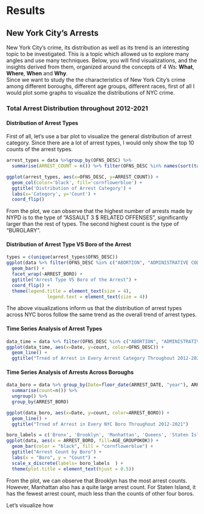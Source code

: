 # Results
## New York City's Arrests
New York City's crime, its distribution as well as its trend is an interesting topic to be investigated. This is a topic which allowed us to explore many angles and use many techniques. Below, you will find visualizations, and the insights derived from them, organized around the concepts of 4 Ws: **What**, **Where**, **When** and **Why**. <br> 
Since we want to study the the characteristics of New York City’s crime among different boroughs, different age groups, different races, first of all I would plot some graphs to visualize the distributions of NYC crime.

### Total Arrest Distribution throughout 2012-2021
#### Distribution of Arrest Types
First of all, let's use a bar plot to visualize the general distribution of arrest category. Since there are a lot of arrest types, I would only show the top 10 counts of the arrest types.

```r
arrest_types = data %>%group_by(OFNS_DESC) %>% 
  summarise(ARREST_COUNT = n()) %>% filter(OFNS_DESC %in% names(sort(table(OFNS_DESC), decreasing=TRUE)[1:10]))

ggplot(arrest_types, aes(x=OFNS_DESC, y=ARREST_COUNT)) +
  geom_col(color='black', fill='cornflowerblue') +
  ggtitle('Distribution of Arrest Category') +
  labs(x='Category', y='Count') +
  coord_flip()
```
From the plot, we can observe that the highest number of arrests made by NYPD is to the type of "ASSAULT 3 $ RELATED OFFENSES", significantly larger than the rest of types. The second highest count is the type of "BURGLARY".

#### Distribution of Arrest Type VS Boro of the Arrest
```r
types = c(unique(arrest_types$OFNS_DESC))
ggplot(data %>% filter(OFNS_DESC %in% c("ABORTION", "ADMINISTRATIVE CODE", "ADMINISTRATIVE CODES", "AGRICULTURE & MRKTS LAW-UNCLASSIFIED", "ALCOHOLIC BEVERAGE CONTROL LAW", "ANTICIPATORY OFFENSES", "ARSON", "ASSAULT 3 & RELATED OFFENSES", "BURGLAR'S TOOLS", "BURGLARY")), aes(OFNS_DESC, fill=OFNS_DESC)) +
  geom_bar() +
  facet_wrap(~ARREST_BORO) +
  ggtitle("Arrest Type VS Boro of the Arrest") +
  coord_flip() +
  theme(legend.title = element_text(size = 4), 
               legend.text = element_text(size = 4))
```
The above visualizations inform us that the distribution of arrest types across NYC boros follow the same trend as the overall trend of arrest types.

#### Time Series Analysis of Arrest Types
```r
data_time = data %>% filter(OFNS_DESC %in% c("ABORTION", "ADMINISTRATIVE CODE", "ADMINISTRATIVE CODES", "AGRICULTURE & MRKTS LAW-UNCLASSIFIED", "ALCOHOLIC BEVERAGE CONTROL LAW", "ANTICIPATORY OFFENSES", "ARSON", "ASSAULT 3 & RELATED OFFENSES", "BURGLAR'S TOOLS", "BURGLARY")) %>% group_by(Date=floor_date(ARREST_DATE, "year"), OFNS_DESC) %>% summarise(count=n())
ggplot(data_time, aes(x=Date, y=count, color=OFNS_DESC)) + 
  geom_line() +
  ggtitle("Trned of Arrest in Every Arrest Category Throughout 2012-2021")
```
#### Time Series Analysis of Arrests Across Boroughs

```r
data_boro = data %>% group_by(Date=floor_date(ARREST_DATE, "year"), ARREST_BORO) %>%
  summarise(count=n()) %>%
  ungroup() %>%
  group_by(ARREST_BORO)

ggplot(data_boro, aes(x=Date, y=count, color=ARREST_BORO)) + 
  geom_line() +
  ggtitle("Trned of Arrest in Every NYC Boro Throughout 2012-2021")
```


```r
boro_labels = c('Bronx', 'Brooklyn', 'Manhattan', 'Queens', 'Staten Island')
ggplot(data, aes(x = ARREST_BORO, fill=AGE_GROUPOKOK)) +
  geom_bar(color = "black", fill = "cornflowerblue") +
  ggtitle("Arrest Count by Boro") +
  labs(x = "Boro", y = "Count") + 
  scale_x_discrete(labels= boro_labels  ) + 
  theme(plot.title = element_text(hjust = 0.5))
```
From the plot, we can observe that Brooklyn has the most arrest counts. However, Manhattan also has a quite large arrest count. For Staten Island, it has the fewest arrest count, much less than the counts of other four boros.
<br>

Let's visualize how 